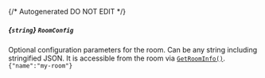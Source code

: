 {/* Autogenerated DO NOT EDIT  */}
##### *{`string`}* `RoomConfig`
Optional configuration parameters for the room. Can be any string including stringified JSON. It is accessible from the room via [`GetRoomInfo()`](https://hathora.dev/api#tag/RoomV2/operation/GetRoomInfo).
`{"name":"my-room"}`

